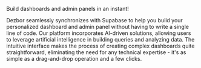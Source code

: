 Build dashboards and admin panels in an instant!

Dezbor seamlessly synchronizes with Supabase to help you build your personalized dashboard and admin panel without having to write a single line of code. Our platform incorporates AI-driven solutions, allowing users to leverage artificial intelligence in building queries and analyzing data. The intuitive interface makes the process of creating complex dashboards quite straightforward, eliminating the need for any technical expertise - it's as simple as a drag-and-drop operation and a few clicks.